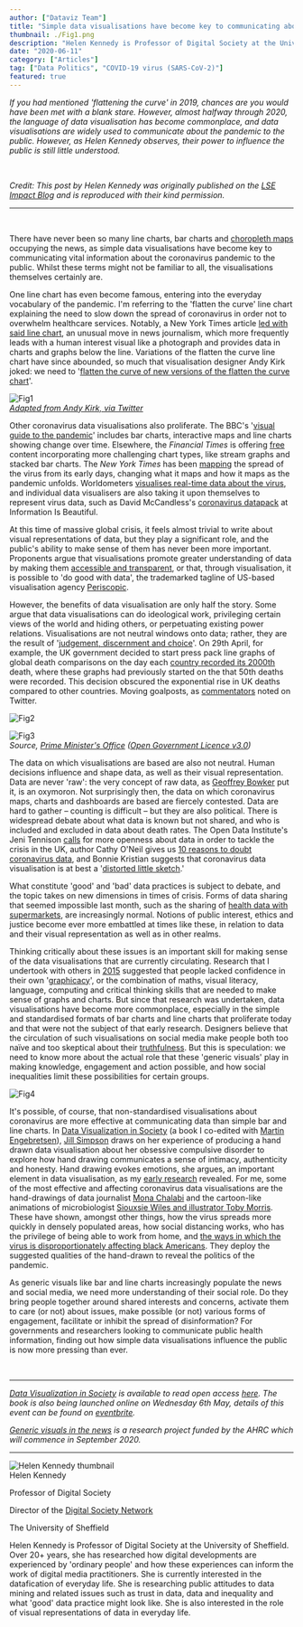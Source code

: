 ```yaml
---
author: ["Dataviz Team"]
title: "Simple data visualisations have become key to communicating about the COVID-19 pandemic, but we know little about their impact."
thumbnail: ./Fig1.png
description: "Helen Kennedy is Professor of Digital Society at the University of Sheffield. Her research traverses digital landscapes. She is especially interested in the datafication of everyday life."
date: "2020-06-11"
category: ["Articles"]
tag: ["Data Politics", "COVID-19 virus (SARS-CoV-2)"]
featured: true
---
```


*If you had mentioned 'flattening the curve' in 2019, chances are you would have been met with a blank stare. However, almost halfway through 2020, the language of data visualisation has become 
commonplace, and data visualisations are widely used to communicate about the pandemic to the public. However, as Helen Kennedy observes, their power to influence the public is still little understood.*

<br />

*Credit: This post by Helen Kennedy was originally published on the <a href="https://blogs.lse.ac.uk/impactofsocialsciences/2020/05/04/simple-data-visualisations-have-become-key-to-communicating-about-the-covid-19-pandemic-but-we-know-little-about-their-impact/">LSE Impact Blog</a> and is reproduced with their kind permission.*
  
---  

<br />

There have never been so many line charts, bar charts and <a href="https://en.wikipedia.org/wiki/Choropleth_map">choropleth maps</a> occupying the news, as simple data visualisations have 
become key to communicating vital information about the coronavirus pandemic to the public. Whilst these terms might not be familiar to all, the visualisations themselves certainly are.

One line chart has even become famous, entering into the everyday vocabulary of the pandemic. I'm referring to the 'flatten the curve' line chart explaining the need to slow down the 
spread of coronavirus in order not to overwhelm healthcare services. Notably, a New York Times article <a href="https://www.nytimes.com/article/flatten-curve-coronavirus.html">led with said line chart</a>, 
an unusual move in news journalism, which more frequently leads with a human interest visual like a photograph and provides data in charts and graphs below the line. Variations of the flatten the 
curve line chart have since abounded, so much that visualisation designer Andy Kirk joked: we need to '<a href="https://twitter.com/visualisingdata/status/1242420727401394176?s=20">flatten the curve of new versions of the flatten the curve chart</a>'.

![Fig1](./Fig1.png)  
*<a href="https://twitter.com/visualisingdata/status/1242420727401394176?s=20">Adapted from Andy Kirk, via Twitter</a>*


Other coronavirus data visualisations also proliferate. The BBC's '<a href="https://www.bbc.co.uk/news/world-51235105">visual guide to the pandemic</a>' includes bar charts, interactive 
maps and line charts showing change over time. Elsewhere, the *Financial Times* is offering <a href="https://www.ft.com/coronavirus-latest?fbclid=IwAR1jPsHbNZKMat7DVr8_5OYmQhs7yO1-kh9NZDJN2kIrJEn7PJJe4FsBcrc">free</a> 
content incorporating more challenging chart types, like stream graphs and stacked bar charts. The *New York Times* has been <a href="https://www.nytimes.com/interactive/2020/world/coronavirus-maps.html">mapping</a> 
the spread of the virus from its early days, changing what it maps and how it maps as the pandemic unfolds. 
Worldometers <a href="https://www.worldometers.info/coronavirus/?fbclid=IwAR0jawEd6Yhu2imROjZo2MV6ST09QyhqiiQ8hGjc_9F2_pcQGC2C8qKQwrk%252523countries">visualises real-time data about the 
virus</a>, and individual data visualisers are also taking it upon themselves to represent virus data, such as David McCandless's <a href="https://informationisbeautiful.net/visualizations/covid-19-coronavirus-infographic-datapack/">coronavirus datapack</a> 
at Information Is Beautiful.

At this time of massive global crisis, it feels almost trivial to write about visual representations of data, but they play a significant role, and the public's ability to make sense of 
them has never been more important. Proponents argue that visualisations promote greater understanding of data by making them <a href="https://www.perceptualedge.com/articles/visual_business_intelligence/what_people_need_from_infovis.pdf">accessible and transparent</a>, 
or that, through visualisation, it is possible to 'do good with data', the trademarked tagline of US-based visualisation agency <a href="https://periscopic.com/%252523!/">Periscopic</a>.

However, the benefits of data visualisation are only half the story. Some argue that data visualisations can do ideological work, privileging certain views of the world and hiding others, 
or perpetuating existing power relations. Visualisations are not neutral windows onto data; rather, they are the result of '<a href="https://www.taylorfrancis.com/books/e/9780203066973/chapters/10.4324/9780203066973-7">judgement, discernment and choice</a>'. 
On 29th April, for example, the UK government decided to start press pack line graphs of global death comparisons on the day each <a href="https://assets.publishing.service.gov.uk/government/uploads/system/uploads/attachment_data/file/881811/2020-04-28_COVID-19_Press_Conference_Slides__6___1___1_.pdf">country 
recorded its 2000th</a> death, where these graphs had previously started on the that 50th deaths were recorded. This decision obscured the exponential rise in UK deaths compared to other countries. Moving goalposts, as <a href="https://twitter.com/uk_domain_names/status/1255556059198038018">commentators</a> noted on Twitter.

![Fig2](./Fig2.png)

![Fig3](./Fig3.png)  
*Source, <a href="https://www.gov.uk/government/collections/slides-and-datasets-to-accompany-coronavirus-press-conferences">Prime Minister's Office</a> (<a href="https://www.nationalarchives.gov.uk/doc/open-government-licence/version/3/">Open Government Licence v3.0</a>)*


The data on which visualisations are based are also not neutral. Human decisions influence and shape data, as well as their visual representation. Data are never 'raw': the very concept of raw data, 
as <a href="https://mitpress.mit.edu/books/memory-practices-sciences">Geoffrey Bowker</a> put it, is an oxymoron. Not surprisingly then, the data on which coronavirus maps, charts and dashboards are 
based are fiercely contested. Data are hard to gather – counting is difficult – but they are also political. There is widespread debate about what data is known but not shared, and who is included 
and excluded in data about death rates. The Open Data Institute's Jeni Tennison <a href="https://www.theguardian.com/commentisfree/2020/apr/02/government-publish-data-coronavirus-deaths">calls</a> 
for more openness about data in order to tackle the crisis in the UK, author Cathy O'Neil gives us <a href="https://www.bloomberg.com/amp/opinion/articles/2020-04-13/ten-reasons-to-doubt-the-covid-19-data?__twitter_impression=true">10 reasons to doubt coronavirus data</a>, and Bonnie Kristian suggests that coronavirus data visualisation is at best a '<a href="https://theweek.com/articles/906437/misleading-certainty-coronavirus-graphic">distorted little sketch</a>.'

What constitute 'good' and 'bad' data practices is subject to debate, and the topic takes on new dimensions in times of crisis. Forms of data sharing that seemed impossible last month, 
such as the sharing of <a href="https://www.theguardian.com/business/2020/apr/07/uk-supermarkets-contacting-vulnerable-patients-must-delete-data-when-crisis-abates">health data with 
supermarkets</a>, are increasingly normal. Notions of public interest, ethics and justice become ever more embattled at times like these, in relation to data and their visual 
representation as well as in other realms.

Thinking critically about these issues is an important skill for making sense of the data visualisations that are currently circulating. Research that I undertook with others 
in <a href="https://seeingdata.org/original-seeing-data-research/">2015</a> suggested that people lacked confidence in their 
own '<a href="https://blogs.lse.ac.uk/impactofsocialsciences/2015/07/22/seeing-data-how-people-engage-with-data-visualisations/">graphicacy</a>', or the combination of maths, visual 
literacy, language, computing and critical thinking skills that are needed to make sense of graphs and charts. But since that research was undertaken, data visualisations have become 
more commonplace, especially in the simple and standardised formats of bar charts and line charts that proliferate today and that were not the subject of that early research. Designers 
believe that the circulation of such visualisations on social media make people both too naïve and too skeptical about their <a href="https://www.jstor.org/stable/j.ctvzgb8c7.17?refreqid=excelsior:83ccc164f6b740c4f1652cdc32ed65c2&seq=1%252523metadata_info_tab_contents">truthfulness</a>. 
But this is speculation: we need to know more about the actual role that these 'generic visuals' play in making knowledge, engagement and action possible, and how social inequalities limit these possibilities for certain groups. 

![Fig4](./Fig4.gif)

It's possible, of course, that non-standardised visualisations about coronavirus are more effective at communicating data than simple bar and line charts. 
In <a href="https://www.aup.nl/en/book/9789463722902/data-visualization-in-society">Data Visualization in Society</a> (a book I co-edited 
with <a href="https://www.uia.no/en/kk/profil/martine">Martin Engebretsen</a>), <a href="https://www.york.ac.uk/sociology/our-staff/students/jill-simpson/">Jill Simpson</a> draws on her 
experience of producing a hand drawn data visualisation about her obsessive compulsive disorder to explore how hand drawing communicates a sense of intimacy, authenticity and honesty. 
Hand drawing evokes emotions, she argues, an important element in data visualisation, as my <a href="https://doi.org/10.1177/0038038516674675">early research</a> revealed. For me, some of the 
most effective and affecting coronavirus data visualisations are the hand-drawings of data journalist <a href="https://twitter.com/MonaChalabi">Mona Chalabi</a> and the cartoon-like animations of 
microbiologist <a href="https://thespinoff.co.nz/politics/22-03-2020/siouxsie-wiles-toby-morris-what-does-level-two-mean-and-why-does-it-matter/">Siouxsie Wiles and illustrator Toby Morris</a>. 
These have shown, amongst other things, how the virus spreads more quickly in densely populated areas, how social distancing works, who has the privilege of being able to work from home, 
and <a href="https://twitter.com/MonaChalabi/status/1248677786979643393/">the ways in which the virus is disproportionately affecting black Americans</a>. They deploy the suggested 
qualities of the hand-drawn to reveal the politics of the pandemic.

As generic visuals like bar and line charts increasingly populate the news and social media, we need more understanding of their social role. Do they bring people together around shared 
interests and concerns, activate them to care (or not) about issues, make possible (or not) various forms of engagement, facilitate or inhibit the spread of disinformation? For 
governments and researchers looking to communicate public health information, finding out how simple data visualisations influence the public is now more pressing than ever. 

<br />

---

*<a href="https://www.aup.nl/en/book/9789463722902/data-visualization-in-society">Data Visualization in Society</a> is available to read open access <a href="https://www.aup.nl/en/book/9789463722902/data-visualization-in-society">here</a>. 
The book is also being launched online on Wednesday 6th May, details of this event can be found on <a href="https://www.eventbrite.co.uk/e/data-visualization-in-society-virtual-book-launch-tickets-103336759028">eventbrite</a>.*  

*<a href="https://ahc.leeds.ac.uk/media/news/article/1438/professor-cw-anderson-and-dr-giorgia-aiello-awarded-ahrc-funding-to-investigate-stock-photography">Generic visuals in the news</a> 
is a research project funded by the AHRC which will commence in September 2020.*  

---

<div className="flex flex-wrap p-2 items-center">
  <div className="flex flex-wrap w-full items-center">
    <div className="md:w-1/6 mx-auto">
      <img src="./helen_k.jpg" alt="Helen Kennedy thumbnail" className="rounded-md" style={{margin: '1rem auto !important'}} />
    </div>
    <div className="md:w-5/6 p-2 lg:p-6">
      <div className="my-1 font-bold text-2xl flex items-center">
        Helen Kennedy
        <div className="inline-block ml-4">
          <TwitterBtn href="https://twitter.com/intent/follow?screen_name=hmtk&tw_p=followbutton" />
        </div>
      </div>
      <p className="my-0">Professor of Digital Society</p>
      <p className="my-0">Director of the <a href="https://www.sheffield.ac.uk/social-sciences/research/digital-society">Digital Society Network</a></p>
      <p className="my-0">The University of Sheffield</p>
    </div>
  </div>
  <div>
    <p className="text-gray-900">Helen Kennedy is Professor of Digital Society at the University of Sheffield. Over 20+ years, she has researched how digital developments are experienced by 'ordinary people' and 
      how these experiences can inform the work of digital media practitioners. She is currently interested in the datafication of everyday life. She is researching public attitudes to 
      data mining and related issues such as trust in data, data and inequality and what 'good' data practice might look like. She is also interested in the role of visual representations 
      of data in everyday life.
    </p>
  </div>
</div>